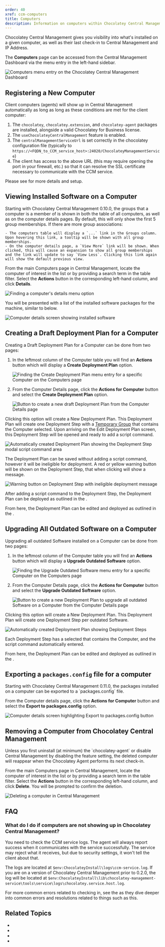 ```yaml
---
order: 40
xref: ccm-computers
title: Computers
description: Information on computers within Chocolatey Central Management
---
```


Chocolatey Central Management gives you visibility into what's installed on a given computer, as well as their last check-in to Central Management and IP Address.

The **Computers** page can be accessed from the Central Management Dashboard via the menu entry in the left-hand sidebar.

![Computers menu entry on the Chocolatey Central Management Dashboard](/images/ccm-playwright/dashboard/left-menu-computers.png)

## Registering a New Computer

Client computers (agents) will show up in Central Management automatically as long as long as these conditions are met for the client computer:

1. The `chocolatey`, `chocolatey.extension`, and `chocolatey-agent` packages are installed, alongside a valid Chocolatey for Business license.
1. The `useChocolateyCentralManagement` feature is enabled.
1. The `centralManagementServiceUrl` is set correctly in the chocolatey configuration file (typically to `https://<FQDN_to_CCM_service_host>:24020/ChocolateyManagementService`)
1. The client has access to the above URL (this may require opening the port in your firewall, etc.) so that it can resolve the SSL certificate necessary to communicate with the CCM service.

Please see <Xref title="Central Management Client Setup" value="ccm-client" /> for more details and setup.

## Viewing Installed Software on a Computer

<Callout type="info">
    Starting with Chocolatey Central Management 0.10.0, the groups that a computer is a member of is shown in both the table of all computers, as well as on the computer details pages.  By default, this will only show the first 5 group memberships. If there are more group associations:
    
    - The computers table will display a `...` link in the Groups column. Upon hovering this link, a tooltip will be shown with all group memberships.
    - On the computer details page, a `View More` link will be shown. When clicked, this will cause an expansion to show all group memberships and the link will update to say `View Less`. Clicking this link again will show the default previous view.
</Callout>

From the main Computers page in Central Management, locate the computer of interest in the list or by providing a search term in the table filter.
Select the **Actions** button in the corresponding left-hand column, and click **Details**.

![Finding a computer's details menu option](/images/ccm-playwright/computers/table-row-button-action-dropdown-menu-details.png)

You will be presented with a list of the installed software packages for the machine, similar to below.

![Computer details screen showing installed software](/images/ccm-playwright/computers/details/screen.png)

## Creating a Draft Deployment Plan for a Computer

Creating a Draft Deployment Plan for a Computer can be done from two pages:

1. In the leftmost column of the Computer table you will find an **Actions** button which will display a **Create Deployment Plan** option.

    ![Finding the Create Deployment Plan menu entry for a specific Computer on the Computers page](/images/ccm-playwright/computers/table-row-button-action-dropdown-menu-create-deployment-plan.png)

1. From the Computer Details page, click the **Actions for Computer** button and select the **Create Deployment Plan** option.

    ![Button to create a new draft Deployment Plan from the Computer Details page](/images/ccm-playwright/computers/details/button-action-dropdown-menu-create-deployment-plan.png)

Clicking this option will create a New Deployment Plan. This Deployment Plan will create one Deployment Step with a [Temporary Group](#xref:ccm-groups#temporary-groups) that contains the Computer selected. Upon arriving on the Edit Deployment Plan screen, this Deployment Step will be opened and ready to add a script command.

![Automatically created Deployment Plan showing the Deployment Step modal script command area](/images/ccm-playwright/deployment-plans/edit/computers-modal-new-deployment-plan.png)

The Deployment Plan can be saved without adding a script command, however it will be ineligible for deployment. A red or yellow warning button will be shown on the Deployment Step, that when clicking will show a message.

![Warning button on Deployment Step with ineligible deployment message](/images/ccm-playwright/deployment-plans/edit/popover-ineligible-step.png)

After adding a script command to the Deployment Step, the Deployment Plan can be deployed as outlined in the <Xref title="Deployment Plans documentation" value="ccm-deployments" />.

From here, the Deployment Plan can be edited and deployed as outlined in the <Xref title="Deployment Plans documentation" value="ccm-deployments" />.

## Upgrading All Outdated Software on a Computer

Upgrading all outdated Software installed on a Computer can be done from two pages:

1. In the leftmost column of the Computer table you will find an **Actions** button which will display a **Upgrade Outdated Software** option.

    ![Finding the Upgrade Outdated Software menu entry for a specific Computer on the Computers page](/images/ccm-playwright/computers/table-row-button-action-dropdown-menu-upgrade-outdated-software.png)

1. From the Computer Details page, click the **Actions for Computer** button and select the **Upgrade Outdated Software** option.

    ![Button to create a new Deployment Plan to upgrade all outdated Software on a Computer from the Computer Details page](/images/ccm-playwright/computers/details/button-action-dropdown-menu-upgrade-outdated-software.png)

Clicking this option will create a New Deployment Plan. This Deployment Plan will create one Deployment Step per outdated Software.

![Automatically created Deployment Plan showing Deployment Steps](/images/ccm-playwright/deployment-plans/edit/computers-upgrade-outdated-software.png)

Each Deployment Step has a <Xref title="Temporary Group" value="ccm-groups" anchor="temporary-groups" /> selected that contains the Computer, and the script command automatically entered.

From here, the Deployment Plan can be edited and deployed as outlined in the <Xref title="Deployment Plans documentation" value="ccm-deployments" />.

## Exporting a `packages.config` file for a computer

<Callout type="info">
    Starting with Chocolatey Central Management 0.11.0, the packages installed on a computer can be exported to a `packages.config` file.
</Callout>

From the Computer details page, click the **Actions for Computer** button and select the **Export to packages.config** option.

![Computer details screen highlighting Export to packages.config button](/images/ccm-playwright/computers/details/button-action-dropdown-menu-export-to-packages.config.png)

## Removing a Computer from Chocolatey Central Management

<Callout type="info">
    Unless you first uninstall (at minimum) the `chocolatey-agent` or disable Central Management by disabling the feature setting, the deleted computer will reappear when the Chocolatey Agent performs its next check-in.
</Callout>

From the main Computers page in Central Management, locate the computer of interest in the list or by providing a search term in the table filter.
Select the **Actions** button in the corresponding left-hand column, and click **Delete**. You will be prompted to confirm the deletion.

![Deleting a computer in Central Management](/images/ccm-playwright/computers/table-row-button-action-dropdown-menu-delete.png)

## FAQ

### What do I do if computers are not showing up in Chocolatey Central Management?

You need to check the CCM service logs. The agent will always report success when it communicates with the service successfully. The service may reject what it receives, but due to security settings, it won't tell the client about that.

The logs are located at `$env:ChocolateyInstall\logs\ccm-service.log`. If you are on a version of Chocolatey Central Management prior to 0.2.0, the log will be located at `$env:ChocolateyInstall\lib\chocolatey-management-service\tools\service\logs\chocolatey.service.host.log`.

For more common errors related to checking in, see the <Xref title="setup section (and component setup sub-sections)" value="ccm-setup" /> as they dive deeper into common errors and resolutions related to things such as this.

## Related Topics

* <Xref title="Chocolatey Central Management" value="central-management" />
* <Xref title="Central Management - Software" value="ccm-software" />
* <Xref title="Central Management - Groups" value="ccm-groups" />
* <Xref title="Central Management - Reports" value="ccm-reports" />
